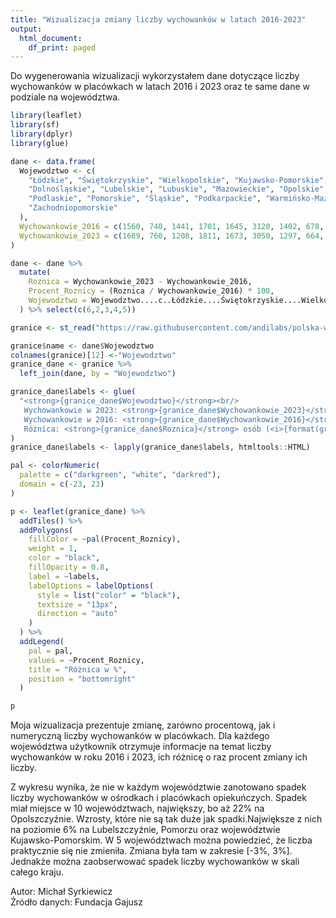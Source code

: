 ---
title: "Wizualizacja zmiany liczby wychowanków w latach 2016-2023"
output:
  html_document:
    df_print: paged
---
Do wygenerowania wizualizacji wykorzystałem dane dotyczące liczby wychowanków w placówkach w latach 2016 i 2023  oraz te same dane w podziale na województwa.
```{r Użyte pakiety, message=FALSE, warning=FALSE,include = FALSE}
library(leaflet)
library(sf)
library(dplyr)
library(glue)

```
```{r Przygotowywanie danych do wizualizacji, message=FALSE, warning=FALSE,,include = FALSE}


dane <- data.frame(
  Wojewodztwo <- c(
    "Łódzkie", "Świętokrzyskie", "Wielkopolskie", "Kujawsko-Pomorskie", "Małopolskie", 
    "Dolnośląskie", "Lubelskie", "Lubuskie", "Mazowieckie", "Opolskie", 
    "Podlaskie", "Pomorskie", "Śląskie", "Podkarpackie", "Warmińsko-Mazurskie",
    "Zachodniopomorskie"
  ),
  Wychowankowie_2016 = c(1560, 740, 1441, 1701, 1645, 3120, 1402, 678, 2675, 695, 581, 1415, 3542, 966, 1350,1403),
  Wychowankowie_2023 = c(1689, 760, 1208, 1811, 1673, 3050, 1297, 664, 2531, 539, 597, 1501, 3131, 819, 1182, 1205)
)

dane <- dane %>%
  mutate(
    Roznica = Wychowankowie_2023 - Wychowankowie_2016,
    Procent_Roznicy = (Roznica / Wychowankowie_2016) * 100,
    Wojewodztwo = Wojewodztwo....c..Łódzkie....Świętokrzyskie....Wielkopolskie...
  ) %>% select(c(6,2,3,4,5))

granice <- st_read("https://raw.githubusercontent.com/andilabs/polska-wojewodztwa-geojson/refs/heads/master/polska-wojewodztwa.geojson")


```
```{r Tworzenie mapy, message=FALSE, warning=FALSE,include = FALSE}

granice$name <- dane$Wojewodztwo
colnames(granice)[12] <-"Wojewodztwo"
granice_dane <- granice %>%
  left_join(dane, by = "Wojewodztwo")

granice_dane$labels <- glue(
  "<strong>{granice_dane$Wojewodztwo}</strong><br/>
   Wychowankowie w 2023: <strong>{granice_dane$Wychowankowie_2023}</strong><br/>
   Wychowankowie w 2016: <strong>{granice_dane$Wychowankowie_2016}</strong><br/>
   Różnica: <strong>{granice_dane$Roznica}</strong> osób (<i>{format(granice_dane$Procent_Roznicy, digits = 2)}%</i>)"
)
granice_dane$labels <- lapply(granice_dane$labels, htmltools::HTML)

pal <- colorNumeric(
  palette = c("darkgreen", "white", "darkred"),
  domain = c(-23, 23)
)

p <- leaflet(granice_dane) %>%
  addTiles() %>%
  addPolygons(
    fillColor = ~pal(Procent_Roznicy),  
    weight = 1,
    color = "black",
    fillOpacity = 0.8,
    label = ~labels, 
    labelOptions = labelOptions(
      style = list("color" = "black"),
      textsize = "13px",
      direction = "auto"
    )
  ) %>%
  addLegend(
    pal = pal,
    values = ~Procent_Roznicy,
    title = "Różnica w %",
    position = "bottomright"
  )

```
```{r,echo=FALSE}
p
```


Moja wizualizacja prezentuje zmianę, zarówno procentową, jak i numeryczną liczby wychowanków w placówkach. Dla każdego województwa użytkownik otrzymuje informacje na temat liczby wychowanków w roku 2016 i 2023, ich różnicę o raz procent zmiany ich liczby. <br>

Z wykresu wynika, że nie w każdym województwie zanotowano spadek liczby wychowanków w ośrodkach i placówkach opiekuńczych. Spadek miał miejsce w 10 województwach, największy, bo aż 22% na Opolszczyźnie.
Wzrosty, które nie są tak duże jak spadki.Największe z nich na poziomie 6% na Lubelszczyźnie, Pomorzu oraz województwie Kujawsko-Pomorskim. W 5 województwach można powiedzieć, że liczba praktycznie się nie zmieniła. Zmiana była tam w zakresie [-3%, 3%].
Jednakże można zaobserwować spadek liczby wychowanków w skali całego kraju.

Autor: Michał Syrkiewicz <br>
Źródło danych: Fundacja Gajusz